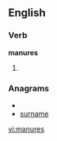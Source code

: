 ==English==

===Verb===
'''manures'''

# {{third-person singular of|manure}}

===Anagrams===
* {{alphagram|aemnrsu}}
* [[surname#English|surname]]

[[vi:manures]]